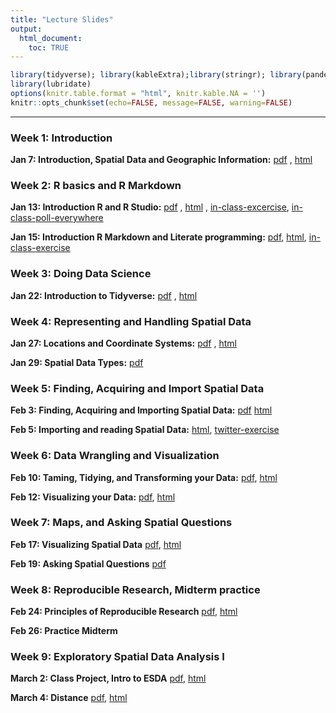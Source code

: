 ```yaml
---
title: "Lecture Slides"
output: 
  html_document:
    toc: TRUE
---
```


```r
library(tidyverse); library(kableExtra);library(stringr); library(pander)
library(lubridate)
options(knitr.table.format = "html", knitr.kable.NA = '') 
knitr::opts_chunk$set(echo=FALSE, message=FALSE, warning=FALSE) 
```

---

### Week 1: Introduction

**Jan 7: Introduction, Spatial Data and Geographic Information:** [pdf](lectures/01_introduction.pdf){target="_blank"} , [html](lectures/01_introduction/index.html){target="_blank"}

### Week 2: R basics and R Markdown

**Jan 13: Introduction R and R Studio:** [pdf](lectures/02_Rbasics.pdf){target="_blank"} , [html](lectures/02_Rbasics/index.html){target="_blank"} , [in-class-excercise](lectures/02_datatypes_inclass.html){target="_blank"},
[in-class-poll-everywhere](lectures/in_class_quiz.pdf){target="_blank"}

**Jan 15: Introduction R Markdown and Literate programming:** [pdf](lectures/03_RMarkdown.pdf){target="_blank"}, 
[html](lectures/03_RMarkdown/index.html){target="_blank"}, 
[in-class-exercise](lectures/03_Rmarkdown_inclass/03_inclass_exercise.zip){target="_blank"}

### Week 3: Doing Data Science

**Jan 22: Introduction to Tidyverse:** [pdf](lectures/04_tidyverse.pdf){target="_blank"} , [html](lectures/04_tidyverse/index.html){target="_blank"}

### Week 4: Representing and Handling Spatial Data

**Jan 27: Locations and Coordinate Systems:** [pdf](lectures/05_locCoordSystems.pdf){target="_blank"} , [html](lectures/05_locCoordSystems/index.html){target="_blank"}

**Jan 29: Spatial Data Types:** [pdf](lectures/06_spatial_datatypes.pdf){target="_blank"}

### Week 5: Finding, Acquiring and Import Spatial Data

**Feb 3: Finding, Acquiring and Importing Spatial Data:** [pdf](lectures/lecture7/sp_findHandle.pdf){target="_blank"}
[html](lectures/lecture7/sp_findHandle.html){target="_blank"}

**Feb 5: Importing and reading Spatial Data:** 
[html](lectures/lecture8/sp_import.html){target="_blank"}, 
[twitter-exercise](lectures/lecture8/GEOG215-Twitter-API_varun.html){target="_blank"}

### Week 6: Data Wrangling and Visualization

**Feb 10: Taming, Tidying, and Transforming your Data:** [pdf](lectures/09_tidyWrangling/wrangle.pdf){target="_blank"}, 
[html](lectures/09_tidyWrangling/wrangle.html){target="_blank"}

**Feb 12: Visualizing your Data:** [pdf](lectures/10_dataViz1/viz1.pdf){target="_blank"}, 
[html](lectures/10_dataViz1/viz1.html){target="_blank"}

### Week 7: Maps, and Asking Spatial Questions

**Feb 17: Visualizing Spatial Data**
[pdf](lectures/11_maps_viz/viz2.pdf){target="_blank"}, 
[html](lectures/11_maps_viz/viz2.html){target="_blank"}

**Feb 19: Asking Spatial Questions**
[pdf](lectures/12_askingQs/geog215_askingQs.pdf){target="_blank"}

### Week 8: Reproducible Research, Midterm practice

**Feb 24: Principles of Reproducible Research**
[pdf](lectures/13_reproducible_research/reproducible.pdf){target="_blank"}, 
[html](lectures/13_reproducible_research/reproducible.html){target="_blank"}

**Feb 26: Practice Midterm**

### Week 9: Exploratory Spatial Data Analysis I

**March 2: Class Project, Intro to ESDA**
[pdf](lectures/15_esda/15_esda.pdf){target="_blank"}, 
[html](lectures/15_esda/15_esda.html){target="_blank"}

**March 4: Distance**
[pdf](lectures/16_esda1_distance/16_esda1_distance.pdf){target="_blank"}, 
[html](lectures/16_esda1_distance/16_esda1_distance.html){target="_blank"}

